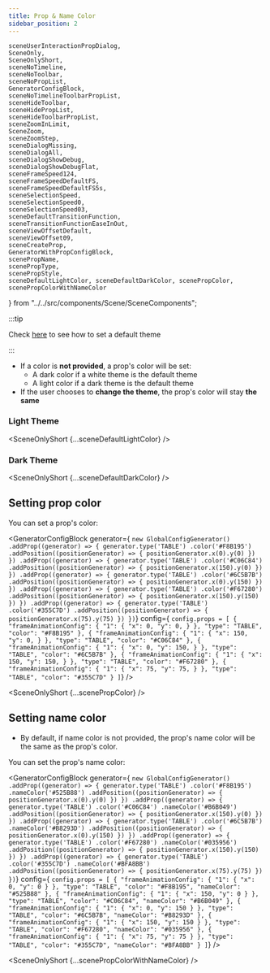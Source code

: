 ```yaml
---
title: Prop & Name Color
sidebar_position: 2
---
```


    sceneUserInteractionPropDialog,
    SceneOnly,
    SceneOnlyShort,
    sceneNoTimeline,
    sceneNoToolbar,
    sceneNoPropList,
    GeneratorConfigBlock,
    sceneNoTimelineToolbarPropList,
    sceneHideToolbar,
    sceneHidePropList,
    sceneHideToolbarPropList,
    sceneZoomInLimit,
    SceneZoom,
    sceneZoomStep,
    sceneDialogMissing,
    sceneDialogAll,
    sceneDialogShowDebug,
    sceneDialogShowDebugFlat,
    sceneFrameSpeed124,
    sceneFrameSpeedDefaultFS,
    sceneFrameSpeedDefaultFS5s,
    sceneSelectionSpeed,
    sceneSelectionSpeed0,
    sceneSelectionSpeed03,
    sceneDefaultTransitionFunction,
    sceneTransitionFunctionEaseInOut,
    sceneViewOffsetDefault,
    sceneViewOffset09,
    sceneCreateProp,
    GeneratorWithPropConfigBlock,
    scenePropName,
    scenePropType,
    scenePropStyle,
    sceneDefaultLightColor, sceneDefaultDarkColor, scenePropColor, scenePropColorWithNameColor
} from "../../src/components/Scene/SceneComponents";

:::tip

Check [here](../global-config/theme) to see how to set a default theme

:::

* If a color is **not provided**, a prop's color will be set:
    * A dark color if a white theme is the default theme
    * A light color if a dark theme is the default theme
* If the user chooses to **change the theme**, the prop's color will stay **the same**

### Light Theme

<SceneOnlyShort {...sceneDefaultLightColor} />

### Dark Theme

<SceneOnlyShort {...sceneDefaultDarkColor} />

## Setting prop color

You can set a prop's color:

<GeneratorConfigBlock
    generator={
        `new GlobalConfigGenerator()
    .addProp((generator) => {
            generator.type('TABLE')
                .color('#F8B195')
                .addPosition((positionGenerator) => {
                positionGenerator.x(0).y(0)
            })
    })
    .addProp((generator) => {
        generator.type('TABLE')
            .color('#C06C84')
            .addPosition((positionGenerator) => {
                positionGenerator.x(150).y(0)
            })
    })
    .addProp((generator) => {
        generator.type('TABLE')
            .color('#6C5B7B')
            .addPosition((positionGenerator) => {
                positionGenerator.x(0).y(150)
            })
    })
    .addProp((generator) => {
        generator.type('TABLE')
            .color('#F67280')
            .addPosition((positionGenerator) => {
                positionGenerator.x(150).y(150)
            })
    })
    .addProp((generator) => {
        generator.type('TABLE')
            .color('#355C7D')
            .addPosition((positionGenerator) => {
                positionGenerator.x(75).y(75)
            })
    })`}
    config={
        `config.props = [
      {
        "frameAnimationConfig": {
          "1": {
            "x": 0,
            "y": 0,
          }
        },
        "type": "TABLE",
        "color": "#F8B195"
      },
      {
        "frameAnimationConfig": {
          "1": {
            "x": 150,
            "y": 0,
          }
        },
        "type": "TABLE",
        "color": "#C06C84"
      },
      {
        "frameAnimationConfig": {
          "1": {
            "x": 0,
            "y": 150,
          }
        },
        "type": "TABLE",
        "color": "#6C5B7B"
      },
      {
        "frameAnimationConfig": {
          "1": {
            "x": 150,
            "y": 150,
          }
        },
        "type": "TABLE",
        "color": "#F67280"
      },
      {
        "frameAnimationConfig": {
          "1": {
            "x": 75,
            "y": 75,
          }
        },
        "type": "TABLE",
        "color": "#355C7D"
      }
    ]`} />

<SceneOnlyShort {...scenePropColor} />


## Setting name color

* By default, if name color is not provided, the prop's name color will be the same as the prop's color.

You can set the prop's name color:

<GeneratorConfigBlock
    generator={
        `new GlobalConfigGenerator()
    .addProp((generator) => {
            generator.type('TABLE')
                .color('#F8B195')
                .nameColor('#525B88')
                .addPosition((positionGenerator) => {
                    positionGenerator.x(0).y(0)
                })
    })
    .addProp((generator) => {
        generator.type('TABLE')
            .color('#C06C84')
            .nameColor('#B6B049')
            .addPosition((positionGenerator) => {
                positionGenerator.x(150).y(0)
            })
    })
    .addProp((generator) => {
        generator.type('TABLE')
            .color('#6C5B7B')
            .nameColor('#B8293D')
            .addPosition((positionGenerator) => {
                positionGenerator.x(0).y(150)
            })
    })
    .addProp((generator) => {
        generator.type('TABLE')
            .color('#F67280')
            .nameColor('#035956')
            .addPosition((positionGenerator) => {
                positionGenerator.x(150).y(150)
            })
    })
    .addProp((generator) => {
        generator.type('TABLE')
            .color('#355C7D')
            .nameColor('#BFA8BB')
            .addPosition((positionGenerator) => {
                positionGenerator.x(75).y(75)
            })
    })`}
    config={
        `config.props = [
      {
        "frameAnimationConfig": {
          "1": {
            "x": 0,
            "y": 0
          }
        },
        "type": "TABLE",
        "color": "#F8B195",
        "nameColor": "#525B88"
      },
      {
        "frameAnimationConfig": {
          "1": {
            "x": 150,
            "y": 0
          }
        },
        "type": "TABLE",
        "color": "#C06C84",
        "nameColor": "#B6B049"
      },
      {
        "frameAnimationConfig": {
          "1": {
            "x": 0,
            "y": 150
          }
        },
        "type": "TABLE",
        "color": "#6C5B7B",
        "nameColor": "#B8293D"
      },
      {
        "frameAnimationConfig": {
          "1": {
            "x": 150,
            "y": 150
          }
        },
        "type": "TABLE",
        "color": "#F67280",
        "nameColor": "#035956"
      },
      {
        "frameAnimationConfig": {
          "1": {
            "x": 75,
            "y": 75
          }
        },
        "type": "TABLE",
        "color": "#355C7D",
        "nameColor": "#BFA8BB"
      }
    ]`} />

<SceneOnlyShort {...scenePropColorWithNameColor} />